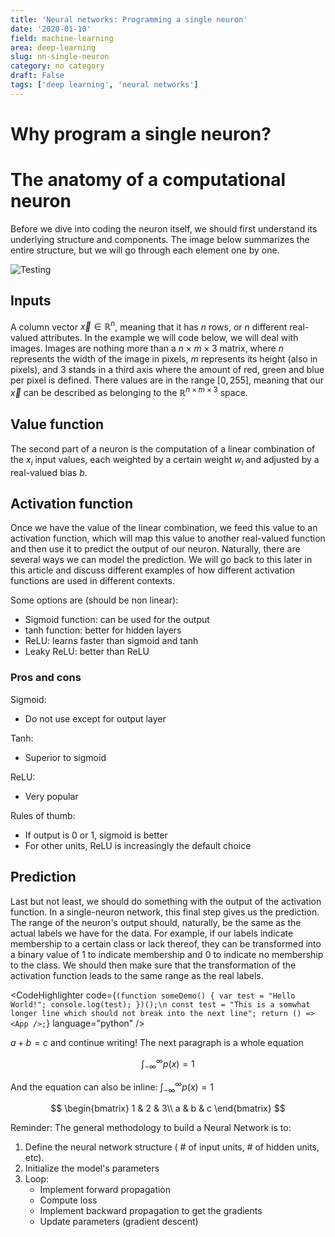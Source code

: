 ```yaml
---
title: 'Neural networks: Programming a single neuron'
date: '2020-01-10'
field: machine-learning
area: deep-learning
slug: nn-single-neuron
category: no category
draft: False
tags: ['deep learning', 'neural networks']
---
```


# Why program a single neuron?

# The anatomy of a computational neuron

Before we dive into coding the neuron itself, we should first understand its underlying structure and components. The image below summarizes the entire structure, but we will go through each element one by one.

<ImageCard>

![Testing](./assets/nn-single-neuron-01.png)

</ImageCard>

## Inputs

A column vector $\vec{x} \in \mathbb{R}^{n}$, meaning that it has $n$ rows, or $n$ different real-valued attributes. In the example we will code below, we will deal with images. Images are nothing more than a $n \times m \times 3$ matrix, where $n$ represents the width of the image in pixels, $m$ represents its height (also in pixels), and $3$ stands in a third axis where the amount of red, green and blue per pixel is defined. There values are in the range $[0, 255]$, meaning that our $\vec{x}$ can be described as belonging to the $\mathbb{R}^{n \times m \times 3}$ space.

## Value function

The second part of a neuron is the computation of a linear combination of the $x_i$ input values, each weighted by a certain weight $w_i$ and adjusted by a real-valued bias $b$.

## Activation function

Once we have the value of the linear combination, we feed this value to an activation function, which will map this value to another real-valued function and then use it to predict the output of our neuron. Naturally, there are several ways we can model the prediction. We will go back to this later in this article and discuss different examples of how different activation functions are used in different contexts.

Some options are (should be non linear):

- Sigmoid function: can be used for the output
- tanh function: better for hidden layers
- ReLU: learns faster than sigmoid and tanh
- Leaky ReLU: better than ReLU

### Pros and cons

Sigmoid:

- Do not use except for output layer

Tanh:

- Superior to sigmoid

ReLU:

- Very popular

Rules of thumb:

- If output is 0 or 1, sigmoid is better
- For other units, ReLU is increasingly the default choice

## Prediction

Last but not least, we should do something with the output of the activation function. In a single-neuron network, this final step gives us the prediction. The range of the neuron's output should, naturally, be the same as the actual labels we have for the data. For example, if our labels indicate membership to a certain class or lack thereof, they can be transformed into a binary value of $1$ to indicate membership and $0$ to indicate no membership to the class. We should then make sure that the transformation of the activation function leads to the same range as the real labels.

<CodeHighlighter
  code={`
(function someDemo() {
  var test = "Hello World!";
  console.log(test);
})();\n
const test = "This is a somwhat longer line which should not break into the next line";
return () => <App />;
`}
  language="python"
/>

$a + b = c$ and continue writing! The next paragraph is a whole equation

$$
\int_{-\infty}^{\infty} p(x) = 1
$$

And the equation can also be inline: $\int_{-\infty}^{\infty} p(x) = 1$

$$
\begin{bmatrix}
1 & 2 & 3\\
a & b & c
\end{bmatrix}
$$

Reminder: The general methodology to build a Neural Network is to:

1. Define the neural network structure ( # of input units, # of hidden units, etc).
2. Initialize the model's parameters
3. Loop:
   - Implement forward propagation
   - Compute loss
   - Implement backward propagation to get the gradients
   - Update parameters (gradient descent)
